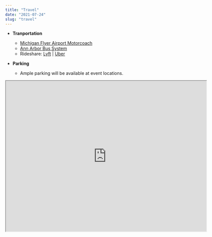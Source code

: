 ```yaml
---
title: "Travel"
date: "2021-07-24"
slug: "travel"
---
```


- **Tranportation** 
  - <a href="https://www.michiganflyer.com/" target="_blank">Michigan Flyer Airport Motorcoach</a>
  - <a href="https://www.theride.org/" target="_blank">Ann Arbor Bus System</a>
  - Rideshare: <a href="https://www.lyft.com/" target="_blank">Lyft</a> | <a href="https://www.uber.com/" target="_blank">Uber</a>

- **Parking**
  - Ample parking will be available at event locations.

<iframe src="https://www.google.com/maps/d/embed?mid=1tXmqGXNglCsB6A4HEjKU8o6WTI1RDPI&ehbc=2E312F&noprof=1" width="640" height="480"></iframe>